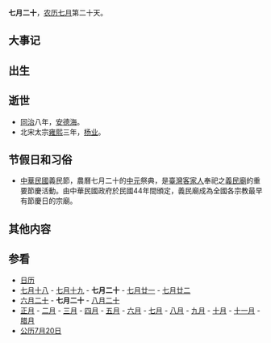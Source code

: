 {{Lunar07Calendar}}
'''七月二十'''，[[农历|农历]][[七月_(农历)|七月]]第二十天。

== 大事记 ==

== 出生 ==
== 逝世 ==

*[[同治|同治]]八年，[[安德海|安德海]]。
*北宋太宗[[雍熙|雍熙]]三年，[[杨业|杨业]]。

== 节假日和习俗 ==
*[[中華民國|中華民國]]義民節，農曆七月二十的[[中元節|中元]]祭典，是[[臺灣|臺灣]][[客家人|客家人]]奉祀之[[義民廟|義民廟]]的重要節慶活動。由中華民國政府於民國44年間頒定，義民廟成為全國各宗教最早有節慶日的宗廟。

== 其他内容 ==

== 参看 ==
*[[历史上的今天|日历]]
*[[七月十八|七月十八]] - [[七月十九|七月十九]] - '''七月二十''' - [[七月廿一|七月廿一]] - [[七月廿二|七月廿二]]
*[[六月二十|六月二十]] - '''七月二十''' - [[八月二十|八月二十]]
*[[正月|正月]] - [[二月_(农历)|二月]] - [[三月_(农历)|三月]] - [[四月_(农历)|四月]] - [[五月_(农历)|五月]] - [[六月_(农历)|六月]] - [[七月_(农历)|七月]] - [[八月_(农历)|八月]] - [[九月_(农历)|九月]] - [[十月_(农历)|十月]] - [[十一月_(农历)|十一月]] - [[腊月|腊月]]
*[[公历|公历]][[7月20日|7月20日]]
